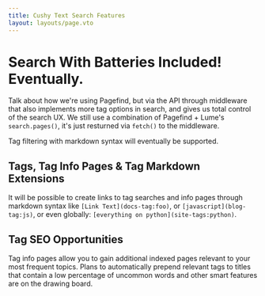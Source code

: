```yaml
---
title: Cushy Text Search Features
layout: layouts/page.vto
---
```


# Search With Batteries Included! Eventually.

Talk about how we're using Pagefind, but via the API through middleware that
also implements more tag options in search, and gives us total control of the
search UX. We still use a combination of Pagefind + Lume's `search.pages()`, 
it's just resturned via `fetch()` to the middleware.

Tag filtering with markdown syntax will eventually be supported.

## Tags, Tag Info Pages & Tag Markdown Extensions

It will be possible to create links to tag searches and info pages through 
markdown syntax like `[Link Text](docs-tag:foo)`, or `[javascript](blog-tag:js)`,
or even globally: `[everything on python](site-tags:python)`.

## Tag SEO Opportunities

Tag info pages allow you to gain additional indexed pages relevant to your
most frequent topics. Plans to automatically prepend relevant tags to titles that contain
a low percentage of uncommon words and other smart features are on the drawing board.

